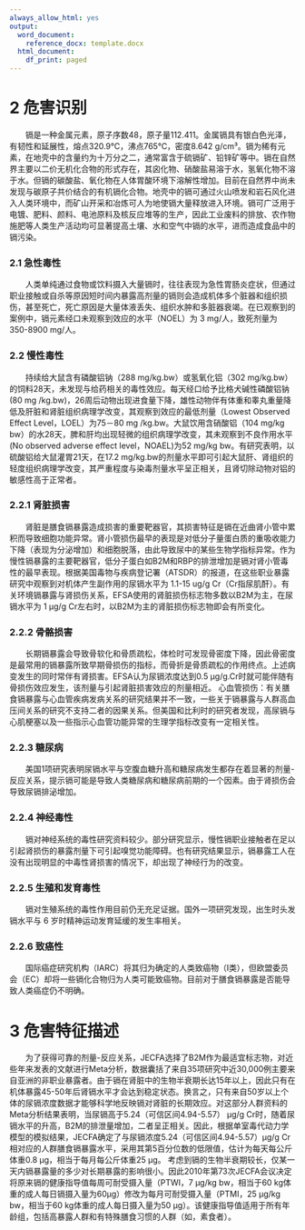 ---
always_allow_html: yes
output:
  word_document:
    reference_docx: template.docx
  html_document:
    df_print: paged
---

# 2 危害识别
&emsp;&emsp;镉是一种金属元素，原子序数48，原子量112.411。金属镉具有银白色光泽，有韧性和延展性，熔点320.9℃，沸点765℃，密度8.642 g/cm³。镉为稀有元素，在地壳中的含量约为十万分之二，通常富含于硫镉矿、铅锌矿等中。镉在自然界主要以二价无机化合物的形式存在，其囟化物、硝酸盐易溶于水，氢氧化物不溶于水。但镉的碳酸盐、氧化物在人体胃酸环境下溶解性增加。目前在自然界中尚未发现与碳原子共价结合的有机镉化合物。地壳中的镉可通过火山喷发和岩石风化进入人类环境中，而矿山开采和冶炼可人为地使镉大量释放进入环境。镉可广泛用于电镀、肥料、颜料、电池原料及核反应堆等的生产，因此工业废料的排放、农作物施肥等人类生产活动均可显著提高土壤、水和空气中镉的水平，进而造成食品中的镉污染。

### 2.1 急性毒性
&emsp;&emsp;人类单纯通过食物或饮料摄入大量镉时，往往表现为急性胃肠炎症状，但通过职业接触或自杀等原因短时间内暴露高剂量的镉则会造成机体多个脏器和组织损伤，甚至死亡，死亡原因是大量体液丢失、组织水肿和多脏器衰竭。在已观察到的案例中，镉元素经口未观察到效应的水平（NOEL）为 3 mg/人，致死剂量为 350-8900 mg/人。

### 2.2 慢性毒性
&emsp;&emsp;持续给大鼠含有磷酸铝钠（288 mg/kg.bw）或氢氧化铝（302  mg/kg.bw）的饲料28天，未发现与给药相关的毒性效应。每天经口给予比格犬碱性磷酸铝钠(80 mg /kg.bw)，26周后动物出现进食量下降，雄性动物伴有体重和睾丸重量降低及肝脏和肾脏组织病理学改变，其观察到效应的最低剂量（Lowest Observed Effect Level，LOEL）为75－80 mg /kg.bw。大鼠饮用含硝酸铝（104 mg/kg bw）的水28天，脾和肝均出现轻微的组织病理学改变，其未观察到不良作用水平(No observed adverse effect level，NOAEL)为52 mg/kg bw。有研究表明，以硫酸铝给大鼠灌胃21天，在17.2  mg/kg.bw的剂量水平即可引起大鼠肝、肾组织的轻度组织病理学改变，其严重程度与染毒剂量水平呈正相关，且肾切除动物对铝的敏感性高于正常者。


### 2.2.1 肾脏损害
&emsp;&emsp;肾脏是膳食镉暴露造成损害的重要靶器官，其损害特征是镉在近曲肾小管中累积而导致细胞功能异常。肾小管损伤最早的表现是对低分子量蛋白质的重吸收能力下降（表现为分泌增加）和细胞脱落，由此导致尿中的某些生物学指标异常。作为慢性镉暴露的主要靶器官，低分子蛋白如B2M和RBP的排泄增加是镉对肾小管毒性的最早表现。根据美国毒物与疾病登记署（ATSDR）的报道，在这些职业暴露研究中观察到对机体产生副作用的尿镉水平为 1.1-15 ug/g Cr（Cr指尿肌酐）。有关环境镉暴露与肾损伤关系，EFSA使用的肾脏损伤标志物多数以B2M为主，在尿镉水平为 1 μg/g Cr左右时，以B2M为主的肾脏损伤标志物即会有所变化。


### 2.2.2 骨骼损害
&emsp;&emsp;长期镉暴露会导致骨软化和骨质疏松，体检时可发现骨密度下降，因此骨密度是最常用的镉暴露所致早期骨损伤的指标，而骨折是骨质疏松的作用终点。上述病变发生的同时常伴有肾损害。EFSA认为尿镉浓度达到0.5 μg/g.Cr时就可能伴随有骨损伤效应发生，该剂量与引起肾脏损害效应的剂量相近。 心血管损伤：有关膳食镉暴露与心血管疾病发病关系的研究结果并不一致，一些关于镉暴露与人群高血压间关系的研究不支持二者的因果关系。但美国和比利时的研究者发现，高尿镉与心肌梗塞以及一些指示心血管功能异常的生理学指标改变有一定相关性。

### 2.2.3 糖尿病
&emsp;&emsp;美国1项研究表明尿镉水平与空腹血糖升高和糖尿病发生都存在着显著的剂量-反应关系，提示镉可能是导致人类糖尿病和糖尿病前期的一个因素。由于肾损伤会导致尿镉排泌增加。

### 2.2.4 神经毒性
&emsp;&emsp;镉对神经系统的毒性研究资料较少。部分研究显示，慢性镉职业接触者在足以引起肾损伤的暴露剂量下可引起嗅觉功能障碍。也有研究结果显示，镉暴露工人在没有出现明显的中毒性肾损害的情况下，却出现了神经行为的改变。

### 2.2.5 生殖和发育毒性
&emsp;&emsp;镉对生殖系统的毒性作用目前仍无充足证据。国外一项研究发现，出生时头发镉水平与 6 岁时精神运动发育延缓的发生率相关。

### 2.2.6 致癌性
&emsp;&emsp;国际癌症研究机构（IARC）将其归为确定的人类致癌物（I类），但欧盟委员会（EC）却将一些镉化合物归为人类可能致癌物。目前对于膳食镉暴露是否能导致人类癌症仍不明确。

# 3 危害特征描述
&emsp;&emsp;为了获得可靠的剂量-反应关系，JECFA选择了B2M作为最适宜标志物，对近些年来发表的文献进行Meta分析，数据囊括了来自35项研究中近30,000例主要来自亚洲的非职业暴露者。由于镉在肾脏中的生物半衰期长达15年以上，因此只有在机体暴露45-50年后肾镉水平才会达到稳定状态。换言之，只有来自50岁以上个体的尿镉浓度数据才能够科学地反映镉对肾脏的长期效应。对这部分人群资料的Meta分析结果表明，当尿镉高于5.24（可信区间4.94-5.57） μg/g Cr时，随着尿镉水平的升高，B2M的排泄量增加，二者呈正相关。因此，根据单室毒代动力学模型的模拟结果，JECFA确定了与尿镉浓度5.24（可信区间4.94-5.57）μg/g Cr相对应的人群膳食镉暴露水平，采用其第5百分位数的低限值，估计为每天每公斤体重0.8 μg，相当于每月每公斤体重25 μg。 考虑到镉的生物半衰期较长，仅某一天内镉暴露量的多少对长期暴露的影响很小。因此2010年第73次JECFA会议决定将原来镉的健康指导值每周可耐受摄入量（PTWI，7 μg/kg bw，相当于60 kg体重的成人每日镉摄入量为60μg）修改为每月可耐受摄入量（PTMI，25 μg/kg bw，相当于60 kg体重的成人每日摄入量为50 μg）。该健康指导值适用于所有年龄组，包括高暴露人群和有特殊膳食习惯的人群（如，素食者）。